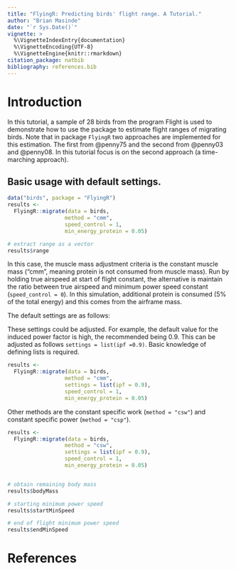 ```yaml
---
title: "FlyingR: Predicting birds' flight range. A Tutorial."
author: "Brian Masinde"
date: "`r Sys.Date()`"
vignette: >
  %\VignetteIndexEntry{documentation}
  %\VignetteEncoding{UTF-8}
  %\VignetteEngine{knitr::rmarkdown}
citation_package: natbib
bibliography: references.bib
---
```


# Introduction
In this tutorial, a sample of 28 birds from the program Flight is used to 
demonstrate how to use the package to estimate flight ranges of migrating birds.
Note that in package `FlyingR` two approaches are implemented for this estimation.
The first from @penny75 and the second from @penny03 and @penny08. In this
tutorial focus is on the second approach (a time-marching approach).

## Basic usage with default settings.

```r
data("birds", package = "FlyingR")
results <-
  FlyingR::migrate(data = birds,
                  method = "cmm",
                  speed_control = 1,
                  min_energy_protein = 0.05)

# extract range as a vector
results$range
```


In this case, the muscle mass adjustment criteria is the constant muscle mass 
("cmm", meaning protein is not consumed from muscle mass). Run by holding 
true airspeed at start of flight constant, the alternative is maintain the 
ratio between true airspeed and minimum power speed constant (`speed_control = 0`). In this simulation, additional protein is consumed (5\% of the total energy)
and this comes from the airframe mass.

The default settings are as follows:

\begin{table}[H]
  \caption{Constants, denotation and default values}
  \label{constants}
  \begin{tabular}{|l|l|l|}
  \toprule
  \multicolumn{1}{|c|}{\textbf{Constant}}     & \textbf{denoted as} & \textbf{default value} \\ \midrule
  Profile power constant             & ppc        & 8.40          \\ \midrule
  Fat energy density                 & fed        & 3.9E+07       \\ \midrule
  gravity                            & g          & 9.81          \\ \midrule
  Mechanical conversion efficiency   & mce        & 0.23          \\ \midrule
  Induced power factor               & ipf        & 1.20          \\ \midrule
  Ventilation and circulation power  & vcp        & 1.10          \\ \midrule
  Air density                        & airDensity & 1.00          \\ \midrule
  Protein energy density             & ped        & 1.8E+07       \\ \midrule
  Body drag coefficient              & bdc        & 0.10          \\ \midrule
  %Basal metabolic rate               &            &               \\ \hline
  Mitochondria inverse power density & mipd       & 1.2E-06       \\ \midrule
  Muscle density                     & muscleDensity & 1060       \\ \midrule
  Protein hydration ratio            & phr           & 2.2        \\ \midrule
  Airspeed ratio                     & speedRatio    & 1.2        \\ \bottomrule
  \end{tabular}
\end{table}

These settings could be adjusted. For example, the default value for the induced
power factor is high, the recommended being 0.9. This can be adjusted as follows
`settings = list(ipf =0.9)`. Basic knowledge of defining lists is required.

```r
results <-
  FlyingR::migrate(data = birds,
                  method = "cmm",
                  settings = list(ipf = 0.9),
                  speed_control = 1,
                  min_energy_protein = 0.05)
```


Other methods are the constant specific work (`method = "csw"`) and constant 
specific power (`method = "csp"`).

```r
results <-
  FlyingR::migrate(data = birds,
                  method = "csw",
                  settings = list(ipf = 0.9),
                  speed_control = 1,
                  min_energy_protein = 0.05)


# obtain remaining body mass
results$bodyMass

# starting minimum power speed
results$startMinSpeed

# end of flight minimum power speed
results$endMinSpeed
```

\newpage 


# References

